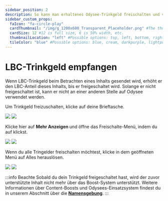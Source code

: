 ---
sidebar_position: 2
description: So kann man erhaltenes Odysee-Trinkgeld freischalten und verwenden.
sidebar_custom_props:
  faIcon: "fa-circle-play"
  cardThumbnail: "/img/g_1200x600_Transparent_Placeholder.png" #The thumbnail on the category card.
  cardSize: 12 #12 is full size, 6 is 50% width, etc.
  thumbnailLocation: "left" #Possible options: top, left, bottom, right, none
  tileColor: "blue" #Possible options: blue, cream, darkpurple, lightpurple, mauve, orange, pink, none
---

# LBC-Trinkgeld empfangen

Wenn LBC-Trinkgeld beim Betrachten eines Inhalts gesendet wird, erhöht er den LBC-Anteil dieses Inhalts, bis er freigeschaltet wird. Solange er nicht freigeschaltet ist, kann er nicht an einer anderen Stelle auf Odysee verwendet werden.

Um Trinkgeld freizuschalten, klicke auf deine <OdyseeButton url="https://odysee.com/$/wallet"><OdyseeIcon type="credits"/> Brieftasche</OdyseeButton>. 

<Image src="/img/de/wallet_screen_support_toggle_closed_dark.png#dark" />
<Image src="/img/de/wallet_screen_support_toggle_closed_light.png#light" />

Klicke hier auf **Mehr Anzeigen <OdyseeIcon type="ChevronDown"/>** und öffne das Freischalte-Menü, indem du auf <OdyseeIcon type="Unlock" color="#de0050" /> klickst.

<Image src="/img/de/wallet_screen_support_toggle_opened_arrow_to_unlock_dark.png#dark" />
<Image src="/img/de/wallet_screen_support_toggle_opened_arrow_to_unlock_light.png#light" />


Wenn du alle Tringelder freischalten möchtest, klicke in dem geöffneten Menü auf <PrimaryOdyseeButton>Alles herauslösen</PrimaryOdyseeButton>.

<Image src="/img/de/wallet_unlock_all_credits_modal_dark.png#dark" />
<Image src="/img/de/wallet_unlock_all_credits_modal_light.png#light" />

:::info Beachte
Sobald du dein Trinkgeld freigeschaltet hast, wird der zuvor unterstützte Inhalt nicht mehr über das Boost-System unterstützt.
Weitere Informationen über Content-Boosts und Odysees-Einsatzsystem findest du in unserem Abschnitt über die **[Namensgebung](/category-blockchain/category-staking/naming)**.
:::
